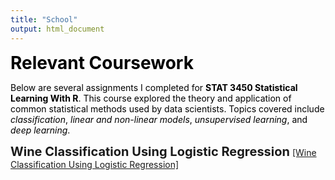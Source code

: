 ```yaml
---
title: "School"
output: html_document
---
```

<span style="font-size:28px; color:black;"><b>Relevant Coursework</b></span>

<p style="color:black;">
Below are several assignments I completed for **STAT 3450 Statistical Learning With R**. This course explored the theory and application of common statistical methods used by data scientists. Topics covered include *classification*, *linear and non-linear models*, *unsupervised learning*, and *deep learning*.
</p>

<span style="font-size:20px"><b>Wine Classification Using Logistic Regression</b></span>
<a href="improved_wine.pdf" target="_blank">[Wine Classification Using Logistic Regression]</a>






